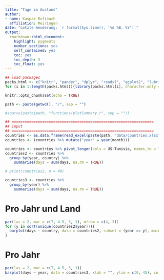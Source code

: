 ```yaml
---
title: "Tage im Ausland"
author: 
- name: Kaspar Rufibach
  affiliation: Meiringen
date: "Letzte Aenderung: `r format(Sys.time(), '%d %B, %Y')`"
output: 
  rmarkdown::html_document:
    highlight: pygments
    number_sections: yes
    self_contained: yes
    toc: yes
    toc_depth: 3
    toc_float: yes
---
```


```r
## load packages
packs.html <- c("knitr", "pander", "dplyr", "readxl", "ggplot2", "lubridate", "tidyr")
for (i in 1:length(packs.html)){library(packs.html[i], character.only = TRUE)}

knitr::opts_chunk$set(echo = TRUE)

path <- paste(getwd(), "/", sep = "")

#source(paste(path, "functions/plotSummary.r", sep = ""))

## =================================================================
## input 
## =================================================================
countries <- as.data.frame(read_excel(paste(path, "data/countries.xlsx", sep = ""), col_types = NULL))
countries <- (countries %>% mutate("year" = year(month)))

countries <- countries %>% pivot_longer(cols = US:Tunisia, names_to = "country", values_to = "days")
countries2 <- countries %>%
  group_by(year, country) %>%
    summarise(days = sum(days, na.rm = TRUE)) 

# print(countries2, n = 40)

countries3 <- countries %>%
  group_by(year) %>%
    summarise(days = sum(days, na.rm = TRUE)) 
```

::: {.panel-tabset .nav-pills}

# Pro Jahr und Land

```r
par(las = 2, mar = c(7, 4.5, 3, 1), mfrow = c(4, 3))
for (y in sort(unique(countries2$year))){
  barplot(days ~ country, data = countries2, subset = (year == y), main = y, xlab = "", ylim = c(0, 15), col = 1:10)
}
```

<!-- ```{r, echo = FALSE, fig.cap = "", fig.align = "center", fig.width = 7, fig.height = 9} -->
<!-- ggplot(countries2, aes(fill = country, y = days, x = country)) +  -->
<!--   geom_bar(position="dodge", stat="identity") + -->
<!--   ggtitle("Travel") + -->
<!--   facet_wrap(~year) + -->
<!-- #  theme_ipsum()  -->
<!--   theme(legend.position = "none") + -->
<!--   xlab("") + -->
<!--   theme(axis.text.x = element_text(angle = 90, hjust = 1)) + -->
<!--   geom_text(aes(label = days), vjust = 1.6, color = "white", size = 3.5) +  -->
<!--   theme(text = element_text(size = 20)) -->
<!-- ``` -->

# Pro Jahr

```r
par(las = 2, mar = c(7, 4.5, 3, 1))
barplot(days ~ year, data = countries3, xlab = "", ylim = c(0, 45), col = 1:10)
```

<!-- ```{r, echo = FALSE, fig.cap = "", fig.align = "center", fig.width = 7, fig.height = 4.5} -->
<!-- ggplot(countries3, aes(fill = year, y = days, x = year)) +  -->
<!--   geom_bar(position="dodge", stat="identity") + -->
<!--   ggtitle("Travel") + -->
<!-- #  facet_wrap(~year) + -->
<!-- #  theme_ipsum()  -->
<!--   theme(legend.position = "none") + -->
<!--   xlab("") + -->
<!--   theme(axis.text.x = element_text(angle = 90, hjust = 1)) + -->
<!--   geom_text(aes(label = days), vjust = 1.6, color = "white", size = 3.5) + -->
<!--   theme_minimal() +  -->
<!--   theme(text = element_text(size = 20)) -->
<!-- ``` -->

:::